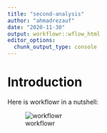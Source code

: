 ```yaml
---
title: "second-analysis"
author: "ahmadrezauf"
date: "2020-11-30"
output: workflowr::wflow_html
editor_options:
  chunk_output_type: console
---
```


# Introduction

Here is workflowr in a nutshell:

![workflowr](./docs/assets/hqdefault.jpg)

